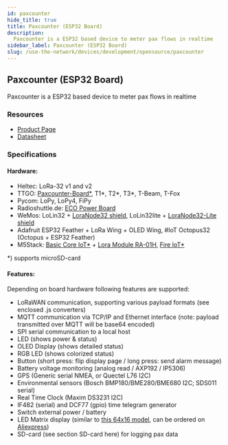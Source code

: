 ```yaml
---
id: paxcounter
hide_title: true
title: Paxcounter (ESP32 Board)
description: 
  Paxcounter is a ESP32 based device to meter pax flows in realtime
sidebar_label: Paxcounter (ESP32 Board)
slug: /use-the-network/devices/development/opensource/paxcounter
---
```



## Paxcounter (ESP32 Board)

Paxcounter is a ESP32 based device to meter pax flows in realtime

### Resources

- [Product Page](https://github.com/cyberman54/ESP32-Paxcounter)
- [Datasheet](https://github.com/cyberman54/ESP32-Paxcounter#readme)

### Specifications

#### Hardware:

- Heltec: LoRa-32 v1 and v2
- TTGO: [Paxcounter-Board*](https://www.aliexpress.com/item/32915894264.html?spm=a2g0o.productlist.0.0.3d656325QrcfQc&algo_pvid=4a150199-63e7-4d21-bdb1-b48164537744&algo_exp_id=4a150199-63e7-4d21-bdb1-b48164537744-2&pdp_ext_f=%7B%22sku_id%22%3A%2212000023374441919%22%7D), T1*, T2*, T3*, T-Beam, T-Fox
- Pycom: LoPy, LoPy4, FiPy
- Radioshuttle.de: [ECO Power Board](https://www.radioshuttle.de/esp32-eco-power/esp32-eco-power-board/)
- WeMos: LoLin32 + [LoraNode32 shield](https://github.com/hallard/LoLin32-Lora),
LoLin32lite + [LoraNode32-Lite shield](https://github.com/hallard/LoLin32-Lite-Lora)
- Adafruit ESP32 Feather + LoRa Wing + OLED Wing, #IoT Octopus32 (Octopus + ESP32 Feather)
- M5Stack: [Basic Core IoT*](https://m5stack.com/collections/m5-core/products/basic-core-iot-development-kit) + [Lora Module RA-01H](https://m5stack.com/collections/m5-module/products/lora-module-868mhz), [Fire IoT*](https://m5stack.com/collections/m5-core/products/fire-iot-development-kit)

*) supports microSD-card


#### Features:

Depending on board hardware following features are supported:
- LoRaWAN communication, supporting various payload formats (see enclosed .js converters)
- MQTT communication via TCP/IP and Ethernet interface (note: payload transmitted over MQTT will be base64 encoded)
- SPI serial communication to a local host
- LED (shows power & status)
- OLED Display (shows detailed status)
- RGB LED (shows colorized status)
- Button (short press: flip display page / long press: send alarm message)
- Battery voltage monitoring (analog read / AXP192 / IP5306)
- GPS (Generic serial NMEA, or Quectel L76 I2C)
- Environmental sensors (Bosch BMP180/BME280/BME680 I2C; SDS011 serial)
- Real Time Clock (Maxim DS3231 I2C)
- IF482 (serial) and DCF77 (gpio) time telegram generator
- Switch external power / battery
- LED Matrix display (similar to [this 64x16 model](https://www.instructables.com/id/64x16-RED-LED-Marquee/), can be ordered on [Aliexpress](https://www.aliexpress.com/item/P3-75-dot-matrix-led-module-3-75mm-high-clear-top1-for-text-display-304-60mm/32616683948.html))
- SD-card (see section SD-card here) for logging pax data

